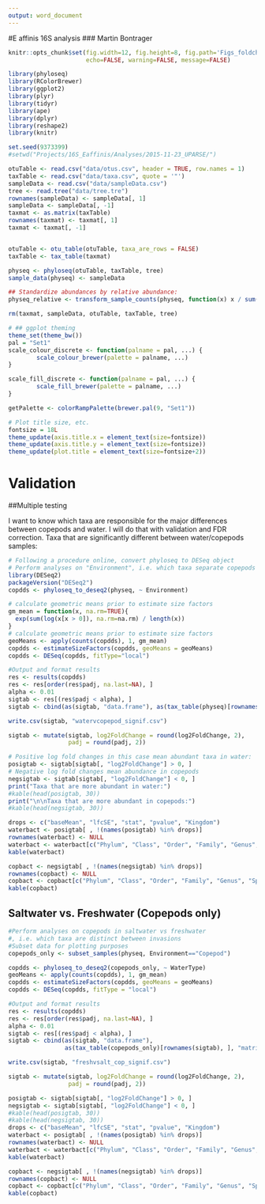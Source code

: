 ---
output: word_document
---
#E affinis 16S analysis
### Martin Bontrager

```{r global_options, include=FALSE}
knitr::opts_chunk$set(fig.width=12, fig.height=8, fig.path='Figs_foldchange/',
                      echo=FALSE, warning=FALSE, message=FALSE)
```

```{r read_data}
library(phyloseq)
library(RColorBrewer)
library(ggplot2)
library(plyr)
library(tidyr)
library(ape)
library(dplyr)
library(reshape2)
library(knitr)

set.seed(9373399)
#setwd("Projects/16S_Eaffinis/Analyses/2015-11-23_UPARSE/")

otuTable <- read.csv("data/otus.csv", header = TRUE, row.names = 1)
taxTable <- read.csv("data/taxa.csv", quote = '"')
sampleData <- read.csv("data/sampleData.csv")
tree <- read.tree("data/tree.tre")
rownames(sampleData) <- sampleData[, 1]
sampleData <- sampleData[, -1]
taxmat <- as.matrix(taxTable)
rownames(taxmat) <- taxmat[, 1]
taxmat <- taxmat[, -1]


otuTable <- otu_table(otuTable, taxa_are_rows = FALSE)
taxTable <- tax_table(taxmat)

physeq <- phyloseq(otuTable, taxTable, tree)
sample_data(physeq) <- sampleData

## Standardize abundances by relative abundance:
physeq_relative <- transform_sample_counts(physeq, function(x) x / sum(x))

rm(taxmat, sampleData, otuTable, taxTable, tree)
```


```{r ggplottheme}
# ## ggplot theming
theme_set(theme_bw())
pal = "Set1"
scale_colour_discrete <- function(palname = pal, ...) {
        scale_colour_brewer(palette = palname, ...)
}

scale_fill_discrete <- function(palname = pal, ...) {
        scale_fill_brewer(palette = palname, ...)
}

getPalette <- colorRampPalette(brewer.pal(9, "Set1"))

# Plot title size, etc.
fontsize = 18L
theme_update(axis.title.x = element_text(size=fontsize))
theme_update(axis.title.y = element_text(size=fontsize))
theme_update(plot.title = element_text(size=fontsize+2))
```

# Validation
##Multiple testing

I want to know which taxa are responsible for the major differences between copepods and water. I will do that with validation and FDR correction. Taxa that are significantly different between water/copepods samples:

```{r mul}
# Following a procedure online, convert phyloseq to DESeq object
# Perform analyses on "Environment", i.e. which taxa separate copepods and water
library(DESeq2)
packageVersion("DESeq2")
copdds <- phyloseq_to_deseq2(physeq, ~ Environment)

# calculate geometric means prior to estimate size factors
gm_mean = function(x, na.rm=TRUE){
  exp(sum(log(x[x > 0]), na.rm=na.rm) / length(x))
}
# calculate geometric means prior to estimate size factors
geoMeans <- apply(counts(copdds), 1, gm_mean)
copdds <- estimateSizeFactors(copdds, geoMeans = geoMeans)
copdds <- DESeq(copdds, fitType="local")

#Output and format results
res <- results(copdds)
res <- res[order(res$padj, na.last=NA), ]
alpha <- 0.01
sigtab <- res[(res$padj < alpha), ]
sigtab <- cbind(as(sigtab, "data.frame"), as(tax_table(physeq)[rownames(sigtab), ], "matrix"))

write.csv(sigtab, "watervcopepod_signif.csv")

sigtab <- mutate(sigtab, log2FoldChange = round(log2FoldChange, 2), 
                 padj = round(padj, 2))

# Positive log fold changes in this case mean abundant taxa in water:
posigtab <- sigtab[sigtab[, "log2FoldChange"] > 0, ]
# Negative log fold changes mean abundance in copepods
negsigtab <- sigtab[sigtab[, "log2FoldChange"] < 0, ]
print("Taxa that are more abundant in water:")
#kable(head(posigtab, 30))
print("\n\nTaxa that are more abundant in copepods:")
#kable(head(negsigtab, 30))

drops <- c("baseMean", "lfcSE", "stat", "pvalue", "Kingdom")
waterbact <- posigtab[ , !(names(posigtab) %in% drops)]
rownames(waterbact) <- NULL
waterbact <- waterbact[c("Phylum", "Class", "Order", "Family", "Genus", "Species", "log2FoldChange", "padj")]
kable(waterbact)

copbact <- negsigtab[ , !(names(negsigtab) %in% drops)]
rownames(copbact) <- NULL
copbact <- copbact[c("Phylum", "Class", "Order", "Family", "Genus", "Species", "log2FoldChange", "padj")]
kable(copbact)
```

## Saltwater vs. Freshwater (Copepods only)

```{r cop_salt_fresh}
#Perform analyses on copepods in saltwater vs freshwater
#, i.e. which taxa are distinct between invasions
#Subset data for plotting purposes
copepods_only <- subset_samples(physeq, Environment=="Copepod")

copdds <- phyloseq_to_deseq2(copepods_only, ~ WaterType)
geoMeans <- apply(counts(copdds), 1, gm_mean)
copdds <- estimateSizeFactors(copdds, geoMeans = geoMeans)
copdds <- DESeq(copdds, fitType = "local")

#Output and format results
res <- results(copdds)
res <- res[order(res$padj, na.last=NA), ]
alpha <- 0.01
sigtab <- res[(res$padj < alpha), ]
sigtab <- cbind(as(sigtab, "data.frame"), 
                as(tax_table(copepods_only)[rownames(sigtab), ], "matrix"))

write.csv(sigtab, "freshvsalt_cop_signif.csv")

sigtab <- mutate(sigtab, log2FoldChange = round(log2FoldChange, 2), 
                 padj = round(padj, 2))

posigtab <- sigtab[sigtab[, "log2FoldChange"] > 0, ]
negsigtab <- sigtab[sigtab[, "log2FoldChange"] < 0, ]
#kable(head(posigtab, 30))
#kable(head(negsigtab, 30))
drops <- c("baseMean", "lfcSE", "stat", "pvalue", "Kingdom")
waterbact <- posigtab[ , !(names(posigtab) %in% drops)]
rownames(waterbact) <- NULL
waterbact <- waterbact[c("Phylum", "Class", "Order", "Family", "Genus", "Species", "log2FoldChange", "padj")]
kable(waterbact)

copbact <- negsigtab[ , !(names(negsigtab) %in% drops)]
rownames(copbact) <- NULL
copbact <- copbact[c("Phylum", "Class", "Order", "Family", "Genus", "Species", "log2FoldChange", "padj")]
kable(copbact)

```
